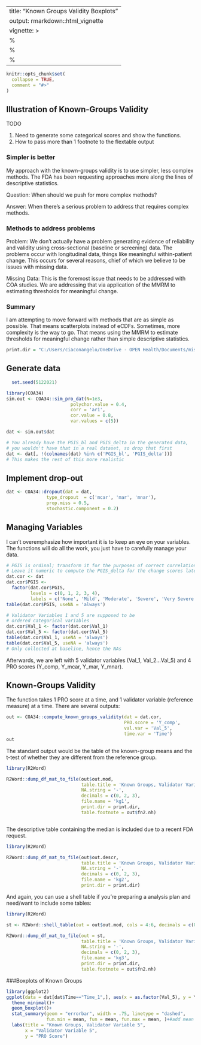 
---
title: "Known Groups Validity Boxplots"
output: rmarkdown::html_vignette
vignette: >
  %\VignetteIndexEntry{Vignette_Known_Groups_Boxplots}
  %\VignetteEngine{knitr::rmarkdown}
  %\VignetteEncoding{UTF-8}
---

```r
knitr::opts_chunk$set(
  collapse = TRUE,
  comment = "#>"
)
```

## Illustration of Known-Groups Validity

TODO

1. Need to generate some categorical scores and show the functions. 
2. How to pass more than 1 footnote to the flextable output


### Simpler is better
My approach with the known-groups validity is to use simpler, less complex methods. 
The FDA has been requesting approaches more along the lines of descriptive statistics. 

Question: When should we push for more complex methods? 

Answer: When there's a serious problem to address that requires complex methods.

### Methods to address problems
Problem: We don't actually have a problem generating evidence of reliability and validity using cross-sectional (baseline or screening) data. The problems occur with longitudinal data, things like meaningful within-patient change. This occurs for several reasons, chief of which we believe to be issues with missing data. 


Missing Data: This is the foremost issue that needs to be addressed with COA studies. We are addressing that via application of the MMRM to estimating thresholds for meaningful change. 


### Summary
I am attempting to move forward with methods that are as simple as possible. That means scatterplots instead of eCDFs. Sometimes, more complexity is the way to go. That means using the MMRM to estimate thresholds for meaningful change rather than simple descriptive statistics. 

```r
print.dir = "C:/Users/ciaconangelo/OneDrive - OPEN Health/Documents/misc_R_table_output"
```


## Generate data
```r
  set.seed(5122021)

library(COA34)
sim.out <- COA34::sim_pro_dat(N=1e3,
                        polychor.value = 0.4,
                        corr = 'ar1',
                        cor.value = 0.8,
                        var.values = c(5))

dat <- sim.out$dat

# You already have the PGIS_bl and PGIS_delta in the generated data,
# you wouldn't have that in a real dataset, so drop that first
dat <- dat[, !(colnames(dat) %in% c('PGIS_bl', 'PGIS_delta'))]
# This makes the rest of this more realistic

```

## Implement drop-out

```r
dat <- COA34::dropout(dat = dat,
               type_dropout  = c('mcar', 'mar', 'mnar'),
               prop.miss = 0.5,
               stochastic.component = 0.2)

```


## Managing Variables
I can't overemphasize how important it is to keep an eye on your variables. 
The functions will do all the work, you just have to carefully manage your data. 

```r
# PGIS is ordinal; transform it for the purposes of correct correlation
# Leave it numeric to compute the PGIS_delta for the change scores later
dat.cor <- dat
dat.cor$PGIS <-
  factor(dat.cor$PGIS,
         levels = c(0, 1, 2, 3, 4),
         labels = c('None', 'Mild', 'Moderate', 'Severe', 'Very Severe'))
table(dat.cor$PGIS, useNA = 'always')

# Validator Variables 1 and 5 are supposed to be
# ordered categorical variables
dat.cor$Val_1 <- factor(dat.cor$Val_1)
dat.cor$Val_5 <- factor(dat.cor$Val_5)
table(dat.cor$Val_1, useNA = 'always')
table(dat.cor$Val_5, useNA = 'always')
# Only collected at baseline, hence the NAs

```

Afterwards, we are left with 5 validator variables (Val_1, Val_2...Val_5) and 4 PRO scores (Y_comp, Y_mcar, Y_mar, Y_mnar).


## Known-Groups Validity

The function takes 1 PRO score at a time, and 1 validator variable (reference measure) at a time. There are several outputs:

```r
out <- COA34::compute_known_groups_validity(dat = dat.cor,
                                            PRO.score = 'Y_comp',
                                            val.var = 'Val_5',
                                            time.var = 'Time')
out
```

The standard output would be the table of the known-group means and the t-test of whether they are different from the reference group. 


```r
library(R2Word)

R2Word::dump_df_mat_to_file(out$out.mod,
                            table.title = 'Known Groups, Validator Variable 5',
                            NA.string = '-',
                            decimals = c(0, 2, 3),
                            file.name = 'kg1', 
                            print.dir = print.dir,
                            table.footnote = out$fn2.nh)



```

The descriptive table containing the median is included due to a recent FDA request. 
```r
library(R2Word)

R2Word::dump_df_mat_to_file(out$out.descr,
                            table.title = 'Known Groups, Validator Variable 5',
                            NA.string = '-',
                            decimals = c(0, 2, 3),
                            file.name = 'kg2', 
                            print.dir = print.dir)

```



And again, you can use a shell table if you're preparing a analysis plan and need/want to include some tables:

```r
library(R2Word)

st <- R2Word::shell_table(out = out$out.mod, cols = 4:6, decimals = c(0,2,3), NA.string = '-')

R2Word::dump_df_mat_to_file(out = st,
                            table.title = 'Known Groups, Validator Variable 5',
                            NA.string = '-',
                            decimals = c(0, 2, 3),
                            file.name = 'kg3', 
                            print.dir = print.dir,
                            table.footnote = out$fn2.nh)
```


###Boxplots of Known Groups

```r
library(ggplot2)
ggplot(data = dat[dat$Time=="Time_1",], aes(x = as.factor(Val_5), y = Y_comp))+
  theme_minimal()+
  geom_boxplot()+
  stat_summary(geom = "errorbar", width = .75, linetype = "dashed",
               fun.min = mean, fun = mean, fun.max = mean, )+#add mean as dotted line
  labs(title = "Known Groups, Validator Variable 5",
       x = "Validator Variable 5",
       y = "PRO Score")

```
